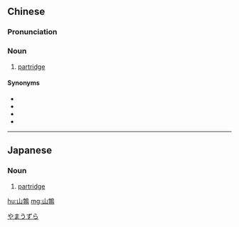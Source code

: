 {{also|山鹑}}
==Chinese==
{{zh-forms|s=山鹑}}

===Pronunciation===
{{zh-pron
|m=shānchún
|cat=n
}}

===Noun===
{{zh-noun}}

# [[partridge]]

{{zh-cat|Birds}}

====Synonyms====
* {{zh-l|灰山鶉}}
* {{zh-l|石雞}}
* {{zh-l|鷓鴣/鹧鸪}}
* {{zh-l|竹雞}}

----

==Japanese==
{{ja-kanjitab|やま|うずら|yomi=k}}

===Noun===
{{ja-noun|やまうずら|ヤマウズラ}}

# [[partridge]]

[[Category:ja:Birds|やまうずら]]

[[hu:山鶉]]
[[mg:山鶉]]